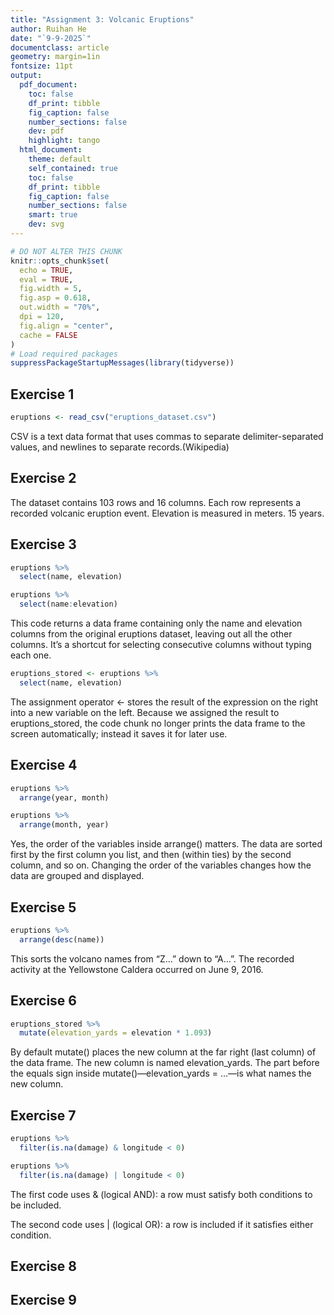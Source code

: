 ```yaml
---
title: "Assignment 3: Volcanic Eruptions"
author: Ruihan He
date: "`9-9-2025`"
documentclass: article
geometry: margin=1in
fontsize: 11pt
output:
  pdf_document:
    toc: false
    df_print: tibble
    fig_caption: false
    number_sections: false
    dev: pdf
    highlight: tango
  html_document:
    theme: default
    self_contained: true
    toc: false
    df_print: tibble
    fig_caption: false
    number_sections: false
    smart: true
    dev: svg
---
```


```r
# DO NOT ALTER THIS CHUNK
knitr::opts_chunk$set(
  echo = TRUE,
  eval = TRUE,
  fig.width = 5,
  fig.asp = 0.618,
  out.width = "70%",
  dpi = 120,
  fig.align = "center",
  cache = FALSE
)
# Load required packages
suppressPackageStartupMessages(library(tidyverse))
```

## Exercise 1

```r
eruptions <- read_csv("eruptions_dataset.csv")
```
CSV is a text data format that uses commas to separate delimiter-separated values, and newlines to separate records.(Wikipedia)

## Exercise 2
The dataset contains 103 rows and 16 columns.
Each row represents a recorded volcanic eruption event.
Elevation is measured in meters.
15 years.

## Exercise 3

```r
eruptions %>%
  select(name, elevation)
```

```r
eruptions %>%
  select(name:elevation)
```

This code returns a data frame containing only the name and elevation columns from the original eruptions dataset, leaving out all the other columns.
It’s a shortcut for selecting consecutive columns without typing each one.
```r
eruptions_stored <- eruptions %>%
  select(name, elevation)
```
The assignment operator <- stores the result of the expression on the right into a new variable on the left. Because we assigned the result to eruptions_stored, the code chunk no longer prints the data frame to the screen automatically; instead it saves it for later use.

## Exercise 4
```r
eruptions %>%
  arrange(year, month)
```

```r
eruptions %>%
  arrange(month, year)
```

Yes, the order of the variables inside arrange() matters. The data are sorted first by the first column you list, and then (within ties) by the second column, and so on. Changing the order of the variables changes how the data are grouped and displayed.

## Exercise 5
```r
eruptions %>%
  arrange(desc(name))
```

This sorts the volcano names from “Z…” down to “A…”.
The recorded activity at the Yellowstone Caldera occurred on June 9, 2016.

## Exercise 6
```r
eruptions_stored %>%
  mutate(elevation_yards = elevation * 1.093)
```
By default mutate() places the new column at the far right (last column) of the data frame.
The new column is named elevation_yards.
The part before the equals sign inside mutate()—elevation_yards = …—is what names the new column.


## Exercise 7

```r
eruptions %>%
  filter(is.na(damage) & longitude < 0)
```

```r
eruptions %>%
  filter(is.na(damage) | longitude < 0)
```
The first code uses & (logical AND): a row must satisfy both conditions to be included.

The second code uses | (logical OR): a row is included if it satisfies either condition.

## Exercise 8



## Exercise 9



